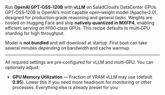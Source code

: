 Run **OpenAI GPT‑OSS‑120B** with **vLLM** on SaladCloud’s DataCenter GPUs. GPT‑OSS‑120B is OpenAI’s most capable open‑weight model (Apache‑2.0), designed for production‑grade reasoning and general tasks. Weights are hosted on Hugging Face and ship **natively quantized in MXFP4**, enabling efficient serving on H100‑class GPUs. This recipe defaults to multi‑GPU sharding for high throughput.

Model is **not bundled** and will download at startup. First boot can take several minutes depending on bandwidth and cache warmup.

---

All required settings are pre‑configured for vLLM and multi‑GPU. You can optionally adjust:

- **GPU Memory Utilization** — Fraction of VRAM vLLM may use (default **0.95**). Lower this if you need more headroom for monitoring or other processes.
Everything else is already preset for you.


